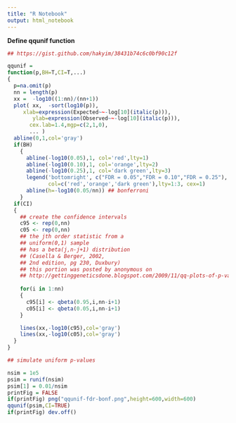 ```yaml
---
title: "R Notebook"
output: html_notebook
---
```


**Define qqunif function**
```r

## https://gist.github.com/hakyim/38431b74c6c0bf90c12f

qqunif = 
function(p,BH=T,CI=T,...)
{
  p=na.omit(p)
  nn = length(p)
  xx =  -log10((1:nn)/(nn+1))
  plot( xx,  -sort(log10(p)),
     xlab=expression(Expected~~-log[10](italic(p))),
        ylab=expression(Observed~~-log[10](italic(p))),
       cex.lab=1.4,mgp=c(2,1,0),
       ... )
  abline(0,1,col='gray')
  if(BH)
    {
      abline(-log10(0.05),1, col='red',lty=1)
      abline(-log10(0.10),1, col='orange',lty=2)
      abline(-log10(0.25),1, col='dark green',lty=3)
      legend('bottomright', c("FDR = 0.05","FDR = 0.10","FDR = 0.25"),
             col=c('red','orange','dark green'),lty=1:3, cex=1)
      abline(h=-log10(0.05/nn)) ## bonferroni
    }
  if(CI)
  {
    ## create the confidence intervals
    c95 <- rep(0,nn)
    c05 <- rep(0,nn)
    ## the jth order statistic from a
    ## uniform(0,1) sample
    ## has a beta(j,n-j+1) distribution
    ## (Casella & Berger, 2002,
    ## 2nd edition, pg 230, Duxbury)
    ## this portion was posted by anonymous on
    ## http://gettinggeneticsdone.blogspot.com/2009/11/qq-plots-of-p-values-in-r-using-ggplot2.html
    
    for(i in 1:nn)
    {
      c95[i] <- qbeta(0.95,i,nn-i+1)
      c05[i] <- qbeta(0.05,i,nn-i+1)
    }

    lines(xx,-log10(c95),col='gray')
    lines(xx,-log10(c05),col='gray')
  }
}
```

```r

## simulate uniform p-values

nsim = 1e5
psim = runif(nsim)
psim[1] = 0.01/nsim
printFig = FALSE
if(printFig) png("qqunif-fdr-bonf.png",height=600,width=600) 
qqunif(psim,CI=TRUE)
if(printFig) dev.off()

```



